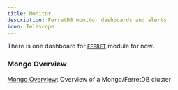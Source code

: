 ```yaml
---
title: Monitor
description: FerretDB monitor dashboards and alerts
icon: Telescope
---
```



There is one dashboard for [`FERRET`](/ferret/) module for now.


### Mongo Overview

[Mongo Overview](https://g.pgsty.com/d/mongo-overview): Overview of a Mongo/FerretDB cluster

